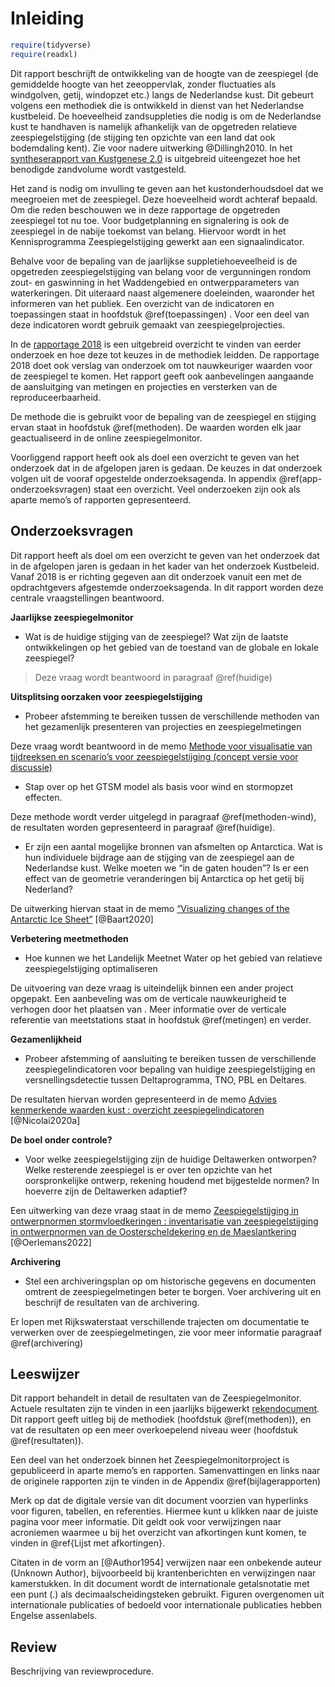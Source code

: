# Inleiding {#inleiding}

```r

require(tidyverse)
require(readxl)
```

Dit rapport beschrijft de ontwikkeling van de hoogte van de zeespiegel (de gemiddelde hoogte van het zeeoppervlak, zonder fluctuaties als windgolven, getij, windopzet etc.) langs de Nederlandse kust. Dit gebeurt volgens een methodiek die is ontwikkeld in dienst van het Nederlandse kustbeleid. De hoeveelheid zandsuppleties die nodig is om de Nederlandse kust te handhaven is namelijk afhankelijk van de opgetreden relatieve zeespiegelstijging (de stijging ten opzichte van een land dat ook bodemdaling kent). Zie voor nadere uitwerking @Dillingh2010. In het [syntheserapport van Kustgenese 2.0](https://www.helpdeskwater.nl/publish/pages/188194/170065_m2_rapport_kustgenese-2_a4_v11_digitaal.pdf) is uitgebreid uiteengezet hoe het benodigde zandvolume wordt vastgesteld.

Het zand is nodig om invulling te geven aan het kustonderhoudsdoel dat we meegroeien met de zeespiegel. Deze hoeveelheid wordt achteraf bepaald. Om die reden beschouwen we in deze rapportage de opgetreden zeespiegel tot nu toe. Voor budgetplanning en signalering is ook de zeespiegel in de nabije toekomst van belang. Hiervoor wordt in het Kennisprogramma Zeespiegelstijging gewerkt aan een signaalindicator.

Behalve voor de bepaling van de jaarlijkse suppletiehoeveelheid is de opgetreden zeespiegelstijging van belang voor de vergunningen rondom zout- en gaswinning in het Waddengebied en ontwerpparameters van waterkeringen. Dit uiteraard naast algemenere doeleinden, waaronder het informeren van het publiek. Een overzicht van de indicatoren en toepassingen staat in hoofdstuk \@ref(toepassingen) . Voor een deel van deze indicatoren wordt gebruik gemaakt van zeespiegelprojecties.

In de [rapportage 2018](https://www.deltares.nl/app/uploads/2019/03/Zeespiegelmonitor-2018-final.pdf) is een uitgebreid overzicht te vinden van eerder onderzoek en hoe deze tot keuzes in de methodiek leidden. De rapportage 2018 doet ook verslag van onderzoek om tot nauwkeuriger waarden voor de zeespiegel te komen. Het rapport geeft ook aanbevelingen aangaande de aansluitging van metingen en projecties en versterken van de reproduceerbaarheid.

De methode die is gebruikt voor de bepaling van de zeespiegel en stijging ervan staat in hoofdstuk \@ref(methoden). De waarden worden elk jaar geactualiseerd in de online zeespiegelmonitor.

Voorliggend rapport heeft ook als doel een overzicht te geven van het onderzoek dat in de afgelopen jaren is gedaan. De keuzes in dat onderzoek volgen uit de vooraf opgestelde onderzoeksagenda. In appendix \@ref(app-onderzoeksvragen) staat een overzicht. Veel onderzoeken zijn ook als aparte memo's of rapporten gepresenteerd.

<!-- In dit rapport wordt de actuele stand en stijging van de zeespiegel langs de Nederlandse kust beschreven. Deze huidige zeespiegel is belangrijk voor het Nederlandse kustbeleid. De Nederlandse kust is fundamenteel voor onze veiligheid, drinkwatervoorziening, ecologie en recreatie. -->

<!-- Het handhaven van de kustlijn en het handhaven van het kustfundament zijn twee belangrijke pijlers van het landelijke kustbeleid. Het kustfundament is het deel van de kust dat van belang is als drager van functies in het kustgebied. Het landelijke kustbeleid is geformuleerd in de 3e Kustnota [@rws2000], Nota Ruimte[@rws2004], het Nationaal Waterplan [@rws2008], de Nationale Visie Kust en Beslissing Zand [@IenM2013; @IenM2014]. Er wordt gehandhaafd door morfologische interventies in de vorm van zandsuppleties. -->

<!-- In de context van kustbeheer wordt onder de 'zeespiegel' verstaan de over langere tijd gemiddelde hoogte van het zeeoppervlak, waaruit de korte termijn fluctuaties (windgolven, getij, windopzet etc.) nagenoeg zijn verdwenen. Wat overblijft is de geleidelijke verandering van de hoogte van het zeeoppervlak. Dit wordt nader uitgewerkt in hoofdstuk \ref{#methoden}. -->

<!-- Het benodigde zandvolume wordt in essentie bepaald door het oppervlak van een deel van het kustfundament maal de zeespiegelstijging. Voor elke millimeter per jaar zeespiegelstijging wordt 7 miljoen $m^3$ gesuppleerd [@Ronde2008]. Er wordt naar gestreefd het gehele kustfundament, inclusief de landzijde mee te laten groeien [@rws2008]. -->

<!-- De directe koppeling tussen kustfundament, zeespiegelstijging en suppletievolume maken het doelmatig suppleren en de precieze bepaling van de zeespiegelstijging en het kustfundament tot relevante onderzoeksthema's. In het programma [Kustgenese 2.0](https://www.helpdeskwater.nl/onderwerpen/waterveiligheid/kust/kustgenese-2-0/) wordt toegewerkt naar een verdere uitwerking van deze aanpak met als doel *Het genereren van kennis om vanaf 2020 goed onderbouwd besluiten te kunnen nemen over beleid en beheer van het Nederlandse zandige kustsysteem*. De grenzen van het kustfundament worden opnieuw bepaald. De uitwisseling tussen het kustfundament en de bekkens (Waddenzee, Westerschelde) wordt geschat en er wordt gekeken naar uitwisselingen van sediment over de landsgrenzen. Daarnaast, en belangrijk voor dit onderzoek, wordt ook de relatieve zeespiegelstijging verder uitgesplitst in een schatting van absolute bodemdaling en absolute zeespiegelstijging. Relatieve zeespiegelstijging is de stijging van de zeespiegel ten opzichte van het land, de som van de absolute zeespiegelstijging en de daling van het landgebonden referentievlak, zie @ref(fig:relatievezeespiegel) en de nadere uitwerking in [@Dillingh2010]. -->

<!-- ```{r relatievezeespiegel, fig.cap="Relatieve versus absolute zeespiegelstijging."} -->

<!-- knitr::include_graphics("figures/relatievezeespiegel.png") -->

<!-- ``` -->

<!-- De 'huidige zeespiegel' is een kenmerkende waarde die wordt gebruikt voor de bepaling van de benodigde omvang van de zandsuppleties. Een kenmerkende waarde is een afgeleide statistiek, ook wel kengetal of indicator genoemd, die gekoppeld is aan een strategisch doel \@[Koningsveld2005]. De methode van het bepalen van deze waarde wordt in dit rapport beschreven. De jaarlijks bepaalde waarde wordt elk jaar geactualiseerd in de online [zeespiegelmonitor](https://github.com/openearth/sealevel/blob/master/notebooks/dutch-sea-level-monitor.ipynb). -->

<!-- De zeespiegelstijging wordt niet alleen voor de kust gebruikt maar ook voor de beperking van gaswinning onder de Wadden, het ontwerp van dijken en om te bepalen waar je wel en niet mag bouwen in de buurt van de kust. In dit rapport geven we een overzicht van welke zeespiegelindicatoren in gebruik zijn voor de verschillende toepassingen. Voor een deel van deze indicatoren wordt gebruik gemaakt van zeespiegelprojecties. -->

## Onderzoeksvragen {#onderzoeksvragen}

Dit rapport heeft als doel om een overzicht te geven van het onderzoek dat in de afgelopen jaren is gedaan in het kader van het onderzoek Kustbeleid. Vanaf 2018 is er richting gegeven aan dit onderzoek vanuit een met de opdrachtgevers afgestemde onderzoeksagenda. In dit rapport worden deze centrale vraagstellingen beantwoord. 

**Jaarlijkse zeespiegelmonitor**

*   Wat is de huidige stijging van de zeespiegel? Wat zijn de laatste ontwikkelingen op het gebied van de toestand van de globale en lokale zeespiegel?

> Deze vraag wordt beantwoord in paragraaf \@ref(huidige)

**Uitsplitsing oorzaken voor zeespiegelstijging**

*   Probeer afstemming te bereiken tussen de verschillende methoden van het gezamenlijk presenteren van projecties en zeespiegelmetingen

Deze vraag wordt beantwoord in de memo [Methode voor visualisatie van tijdreeksen en scenario's voor zeespiegelstijging (concept versie voor discussie)](https://kennisbank.deltares.nl/Details/fullCatalogue/1000020941){target="_blank"}

<!-- (ref:vraag-hycom) voeg het effect van temperatuur en dichtheidsstromingen toe op basis van het HYCOM model. -->

*   Stap over op het GTSM model als basis voor wind en stormopzet effecten.

Deze methode wordt verder uitgelegd in paragraaf \@ref(methoden-wind), de resultaten worden gepresenteerd in paragraaf \@ref(huidige).

*   Er zijn een aantal mogelijke bronnen van afsmelten op Antarctica. Wat is hun individuele bijdrage aan de stijging van de zeespiegel aan de Nederlandse kust. Welke moeten we "in de gaten houden"? Is er een effect van de geometrie veranderingen bij Antarctica op het getij bij Nederland?

De uitwerking hiervan staat in de memo ["Visualizing changes of the Antarctic Ice Sheet"](https://pub.kennisbank.deltares.nl/Details/fullCatalogue/1000020844){target="_blank"} [@Baart2020]

<!-- *   Bij een globaal dekkend model moet ook de bodemdaling globaal meegenomen worden. Binnen Nederland vindt differentiele bodemdaling plaats langs de kust, zowel door geologische bodemdaling als door winning. Deze zou apart per hoofdgetijdenstation meegenomen moeten worden. -->

**Verbetering meetmethoden**

*   Hoe kunnen we het Landelijk Meetnet Water op het gebied van relatieve zeespiegelstijging optimaliseren

De uitvoering van deze vraag is uiteindelijk binnen een ander project opgepakt. Een aanbeveling was om de verticale nauwkeurigheid te verhogen door het plaatsen van \acr{GNSS}. Meer informatie over de verticale referentie van meetstations staat in hoofdstuk \@ref(metingen) en verder. 

**Gezamenlijkheid**

*   Probeer afstemming of aansluiting te bereiken tussen de verschillende zeespiegelindicatoren voor bepaling van huidige zeespiegelstijging en versnellingsdetectie tussen Deltaprogramma, TNO, PBL en Deltares.

De resultaten hiervan worden gepresenteerd in de memo [Advies kenmerkende waarden kust : overzicht zeespiegelindicatoren](https://kennisbank.deltares.nl/Details/fullCatalogue/70785){target="_blank"} [@Nicolai2020a]

**De boel onder controle?**

*   Voor welke zeespiegelstijging zijn de huidige Deltawerken ontworpen? Welke resterende zeespiegel is er over ten opzichte van het oorspronkelijke ontwerp, rekening houdend met bijgestelde normen? In hoeverre zijn de Deltawerken adaptief?

Een uitwerking van deze vraag staat in de memo [Zeespiegelstijging in ontwerpnormen stormvloedkeringen : inventarisatie van zeespiegelstijging in ontwerpnormen van de Oosterscheldekering en de Maeslantkering](https://kennisbank.deltares.nl/Details/fullCatalogue/1000020898){target="_blank"} [@Oerlemans2022]

**Archivering**

*   Stel een archiveringsplan op om historische gegevens en documenten omtrent de zeespiegelmetingen beter te borgen. Voer archivering uit en beschrijf de resultaten van de archivering.

Er lopen met Rijkswaterstaat verschillende trajecten om documentatie te verwerken over de zeespiegelmetingen, zie voor meer informatie paragraaf \@ref(archivering)

## Leeswijzer {#Leeswijzer}

Dit rapport behandelt in detail de resultaten van de Zeespiegelmonitor. Actuele resultaten zijn te vinden in een jaarlijks bijgewerkt [rekendocument](https://github.com/openearth/sealevel/blob/master/notebooks/dutch-sea-level-monitor.ipynb). Dit rapport geeft uitleg bij de methodiek (hoofdstuk \@ref(methoden)), en vat de resultaten op een meer overkoepelend niveau weer (hoofdstuk \@ref(resultaten)).

Een deel van het onderzoek binnen het Zeespiegelmonitorproject is gepubliceerd in aparte memo's en rapporten. Samenvattingen en links naar de originele rapporten zijn te vinden in de Appendix \@ref(bijlagerapporten)

Merk op dat de digitale versie van dit document voorzien van hyperlinks voor figuren, tabellen, en referenties. Hiermee kunt u klikken naar de juiste pagina voor meer informatie. Dit geldt ook voor verwijzingen naar acroniemen waarmee u bij het overzicht van afkortingen kunt komen, te vinden in \@ref{Lijst met afkortingen}.

Citaten in de vorm an [@Author1954] verwijzen naar een onbekende auteur (Unknown Author), bijvoorbeeld bij krantenberichten en verwijzingen naar kamerstukken. In dit document wordt de internationale getalsnotatie met een punt (.) als decimaalscheidingsteken gebruikt. Figuren overgenomen uit internationale publicaties of bedoeld voor internationale publicaties hebben Engelse assenlabels.

## Review {#Review}

Beschrijving van reviewprocedure.
